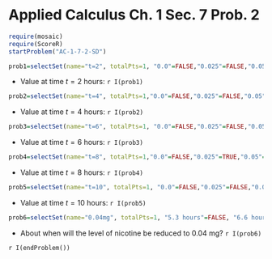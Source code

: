 Applied Calculus Ch. 1 Sec. 7 Prob. 2
========================================================
```r
require(mosaic)
require(ScoreR)
startProblem("AC-1-7-2-SD")
```

```r
prob1=selectSet(name="t=2", totalPts=1, "0.0"=FALSE,"0.025"=FALSE,"0.05"=FALSE,"0.10"=FALSE,"0.20"=TRUE,"0.30"=FALSE,"0.40"=FALSE,"0.60"=FALSE,"0.80"=FALSE, "none of these"=FALSE)
```
* Value at time $t=2$ hours: `r I(prob1)`
```r
prob2=selectSet(name="t=4", totalPts=1,"0.0"=FALSE,"0.025"=FALSE,"0.05"=FALSE,"0.10"=TRUE,"0.20"=FALSE,"0.30"=FALSE,"0.40"=FALSE,"0.60"=FALSE,"0.80"=FALSE,"none of these"=FALSE)
```
* Value at time $t=4$ hours: `r I(prob2)`
```r
prob3=selectSet(name="t=6", totalPts=1, "0.0"=FALSE,"0.025"=FALSE,"0.05"=TRUE,"0.10"=FALSE,"0.20"=FALSE,"0.30"=FALSE,"0.40"=FALSE,"0.60"=FALSE,"0.80"=FALSE,"none of these"=FALSE)
```
* Value at time $t=6$ hours: `r I(prob3)`
```r
prob4=selectSet(name="t=8", totalPts=1,"0.0"=FALSE,"0.025"=TRUE,"0.05"=FALSE,"0.10"=FALSE,"0.20"=FALSE,"0.30"=FALSE,"0.40"=FALSE,"0.60"=FALSE,"0.80"=FALSE,"none of these"=FALSE)
```
* Value at time $t=8$ hours: `r I(prob4)`
```r
prob5=selectSet(name="t=10", totalPts=1, "0.0"=FALSE,"0.025"=FALSE,"0.05"=FALSE,"0.10"=FALSE,"0.20"=FALSE,"0.30"=FALSE,"0.40"=FALSE,"0.60"=FALSE,"0.80"=FALSE,"none of these"=TRUE)
```
* Value at time $t=10$ hours: `r I(prob5)`
```r
prob6=selectSet(name="0.04mg", totalPts=1, "5.3 hours"=FALSE, "6.6 hours"=TRUE, "6.9 hours"=FALSE, "8.2 hours"=FALSE)
```
* About when will the level of nicotine be reduced to 0.04 mg? `r I(prob6)`

`r I(endProblem())`